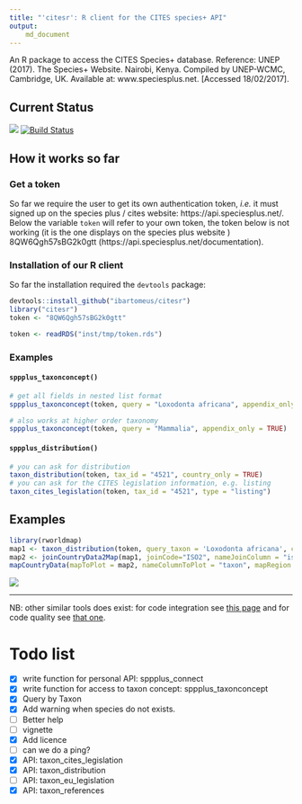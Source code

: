 ```yaml
---
title: "'citesr': R client for the CITES species+ API"
output:
    md_document
---
```



An R package to access the CITES Species+ database. Reference:
UNEP (2017). The Species+ Website. Nairobi, Kenya. Compiled by UNEP-WCMC,
Cambridge, UK. Available at: www.speciesplus.net. [Accessed 18/02/2017].

## Current Status

![](https://img.shields.io/badge/inSileco-InDevelopment-3fb3b2.svg)
[![Build Status](https://travis-ci.org/ibartomeus/citesr.svg?branch=master)](https://travis-ci.org/ibartomeus/citesr)



## How it works so far

### Get a token

So far we require the user to get its own authentication token, *i.e.* it must
signed up on the species plus / cites website: https://api.speciesplus.net/.
Below the variable `token` will refer to your own token, the token below
is not working (it is the one displays on the species plus website )
8QW6Qgh57sBG2k0gtt (https://api.speciesplus.net/documentation).


### Installation of our R client

So far the installation required the `devtools` package:

```R
devtools::install_github("ibartomeus/citesr")
library("citesr")
token <- "8QW6Qgh57sBG2k0gtt"
```

```R
token <- readRDS("inst/tmp/token.rds")
```

### Examples

#### `sppplus_taxonconcept()`

```R
# get all fields in nested list format
sppplus_taxonconcept(token, query = "Loxodonta africana", appendix_only = TRUE)
```

```R
# also works at higher order taxonomy
sppplus_taxonconcept(token, query = "Mammalia", appendix_only = TRUE)
```



#### `sppplus_distribution()`

```R
# you can ask for distribution
taxon_distribution(token, tax_id = "4521", country_only = TRUE)
# you can ask for the CITES legislation information, e.g. listing
taxon_cites_legislation(token, tax_id = "4521", type = "listing")
```


## Examples

```R
library(rworldmap)
map1 <- taxon_distribution(token, query_taxon = 'Loxodonta africana', country_only = TRUE)
map2 <- joinCountryData2Map(map1, joinCode="ISO2", nameJoinColumn = "iso2", nameCountryColumn = "distribution")
mapCountryData(mapToPlot = map2, nameColumnToPlot = "taxon", mapRegion = "africa", mapTitle = "Loxodonta africana", addLegend = FALSE)
```

![](inst/Elephant.jpeg)

-------------------------------------------------------




NB: other similar tools does exist: for code integration see [this page](https://github.com/marketplace/category/continuous-integration)
and for code quality see [that one](https://github.com/marketplace/category/code-quality).

# Todo list

- [x] write function for personal API: sppplus_connect
- [x] write function for access to taxon concept: sppplus_taxonconcept
- [x] Query by Taxon
- [x] Add warning when species do not exists.
- [ ] Better help
- [ ] vignette
- [X] Add licence
- [ ] can we do a ping?
- [x] API: taxon_cites_legislation
- [x] API: taxon_distribution
- [ ] API: taxon_eu_legislation
- [x] API: taxon_references
